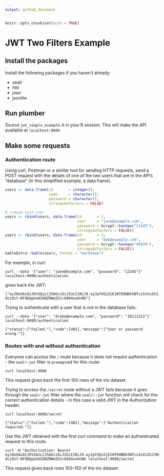 ```yaml
---
output: github_document
---
```


```r
knitr::opts_chunk$set(echo = TRUE)
```

# JWT Two Filters Example 

## Install the packages
Install the following packages if you haven't already:

- sealr
- httr
- jose
- jsonlite

## Run plumber

Source `jwt_simple_example.R` in your R session. This will make the API available at `localhost:9090`.

## Make some requests 

### Authentication route 

Using curl, Postman or a similar tool for sending HTTP requests, send a POST request with the details of one of the two users that are in the API's "database" (in this simplified example, a data frame).


```r
users <- data.frame(id       = integer(),
                    name     = character(),
                    password = character(),
                    stringsAsFactors = FALSE)

# create test user
users <- rbind(users, data.frame(id       = 1,
                                 user     = "jane@example.com",
                                 password = bcrypt::hashpw("12345"),
                                 stringsAsFactors = FALSE))
users <- rbind(users, data.frame(id       = 2,
                                 user     = "bob@example.com",
                                 password = bcrypt::hashpw("45678"),
                                 stringsAsFactors = FALSE))
kableExtra::kable(users, format = "markdown")
```

For example, in curl: 

```
curl --data '{"user": "jane@example.com", "password": "12345"}' localhost:9090/authentication
```

gives back the JWT:

```
["eyJ0eXAiOiJKV1QiLCJhbGciOiJIUzI1NiJ9.eyJpYXQiOjE1NTE0NDk5NTcsInVzZXJJRCI6MX0.0563N-dcz9zY-NF9DQpUnHIONZRWmZU1rb894xxHcNU"]
```

Trying to authenticate with a user that is not in the database fails: 
```
curl --data '{"user": "drake@example.com", "password": "10111213"}' localhost:9090/authentication
```

```
{"status":["Failed."],"code":[401],"message":["User or password wrong."]}
```

### Routes with and without authentication 

Everyone can access the `/` route because it does not require authentication - the `sealr-jwt` filter is `preempt`ed for this route:
```
curl localhost:9090
```
This request gives back the first 100 rows of the iris dataset. 

Trying to access the `/secret` route without a JWT fails because it goes through the `sealr-jwt` filter where the `sealr::jwt` function will check for the correct authentication details - in this case a valid JWT in the Authorization header. 

```
curl localhost:9090/secret
```

```
{"status":["Failed."],"code":[401],"message":["Authentication required."]}
```

Use the JWT obtained with the first curl command to make an authenticated request to this route.

```
curl -H "Authorization: Bearer eyJ0eXAiOiJKV1QiLCJhbGciOiJIUzI1NiJ9.eyJpYXQiOjE1NTE0NDk5NTcsInVzZXJJRCI6MX0.0563N-dcz9zY-NF9DQpUnHIONZRWmZU1rb894xxHcNU localhost:9090/secret
```
This request gives back rows 100-150 of the iris dataset.

